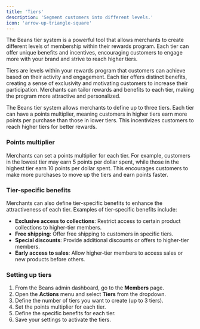 ```yaml
---
title: 'Tiers'
description: 'Segment customers into different levels.'
icon: 'arrow-up-triangle-square'
---
```


The Beans tier system is a powerful tool that allows merchants to create different levels of membership
within their rewards program. Each tier can offer unique benefits and incentives, encouraging customers to
engage more with your brand and strive to reach higher tiers.

Tiers are levels within your rewards program that customers can achieve based on their activity and
engagement. Each tier offers distinct benefits, creating a sense of exclusivity and motivating customers to
increase their participation. Merchants can tailor rewards and benefits to each tier, making the program more
attractive and personalized.

The Beans tier system allows merchants to define up to three tiers. Each tier can have a points multiplier,
meaning customers in higher tiers earn more points per purchase than those in lower tiers. This incentivizes
customers to reach higher tiers for better rewards.

### Points multiplier

Merchants can set a points multiplier for each tier. For example, customers in the lowest
tier may earn 5 points per dollar spent, while those in the highest tier earn 10 points per dollar spent.
This encourages customers to make more purchases to move up the tiers and earn points faster.

### Tier-specific benefits

Merchants can also define tier-specific benefits to enhance the attractiveness of each tier. Examples of
tier-specific benefits include:

- **Exclusive access to collections**: Restrict access to certain product collections to higher-tier members.
- **Free shipping**: Offer free shipping to customers in specific tiers.
- **Special discounts**: Provide additional discounts or offers to higher-tier members.
- **Early access to sales**: Allow higher-tier members to access sales or new products before others.

### Setting up tiers

1. From the Beans admin dashboard, go to the **Members** page.
2. Open the **Actions** menu and select **Tiers** from the dropdown.
3. Define the number of tiers you want to create (up to 3 tiers).
4. Set the points multiplier for each tier.
5. Define the specific benefits for each tier.
6. Save your settings to activate the tiers.
